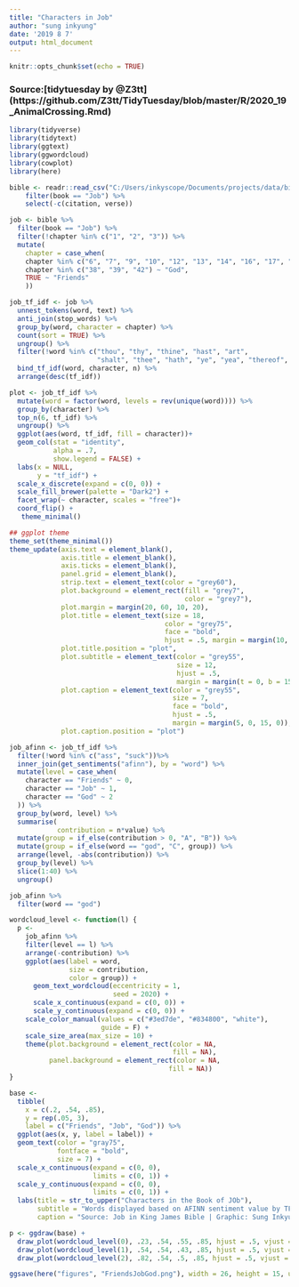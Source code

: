 ```yaml
---
title: "Characters in Job"
author: "sung inkyung"
date: '2019 8 7'
output: html_document
---
```


```r
knitr::opts_chunk$set(echo = TRUE)
```
### Source:[tidytuesday by @Z3tt] (https://github.com/Z3tt/TidyTuesday/blob/master/R/2020_19_AnimalCrossing.Rmd)
```r
library(tidyverse)
library(tidytext)
library(ggtext)
library(ggwordcloud)
library(cowplot)
library(here)

```

```r
bible <- readr::read_csv("C:/Users/inkyscope/Documents/projects/data/bible_kjv_new.csv") %>% 
    filter(book == "Job") %>% 
    select(-c(citation, verse)) 
```


```r
job <- bible %>%
  filter(book == "Job") %>%
  filter(!chapter %in% c("1", "2", "3")) %>% 
  mutate(
    chapter = case_when(
    chapter %in% c("6", "7", "9", "10", "12", "13", "14", "16", "17", "19", "21", "23", "24", "26", "27", "28", "29", "30", "31", "40", "41") ~ "Job",
    chapter %in% c("38", "39", "42") ~ "God",
    TRUE ~ "Friends"
    )) 

job_tf_idf <- job %>%
  unnest_tokens(word, text) %>%
  anti_join(stop_words) %>%
  group_by(word, character = chapter) %>%
  count(sort = TRUE) %>% 
  ungroup() %>% 
  filter(!word %in% c("thou", "thy", "thine", "hast", "art",
                      "shalt", "thee", "hath", "ye", "yea", "thereof", "canst", "ha")) %>% 
  bind_tf_idf(word, character, n) %>% 
  arrange(desc(tf_idf)) 

```


```r
plot <- job_tf_idf %>% 
  mutate(word = factor(word, levels = rev(unique(word)))) %>% 
  group_by(character) %>% 
  top_n(6, tf_idf) %>% 
  ungroup() %>% 
  ggplot(aes(word, tf_idf, fill = character))+
  geom_col(stat = "identity",
           alpha = .7,
           show.legend = FALSE) +
  labs(x = NULL,
       y = "tf_idf") +
  scale_x_discrete(expand = c(0, 0)) +
  scale_fill_brewer(palette = "Dark2") +
  facet_wrap(~ character, scales = "free")+
  coord_flip() +
   theme_minimal()
```

```r
## ggplot theme
theme_set(theme_minimal())
theme_update(axis.text = element_blank(),
             axis.title = element_blank(),
             axis.ticks = element_blank(),
             panel.grid = element_blank(),
             strip.text = element_text(color = "grey60"),
             plot.background = element_rect(fill = "grey7", 
                                            color = "grey7"),
             plot.margin = margin(20, 60, 10, 20),
             plot.title = element_text(size = 18, 
                                       color = "grey75", 
                                       face = "bold", 
                                       hjust = .5, margin = margin(10, 0, 5, 0)),
             plot.title.position = "plot",
             plot.subtitle = element_text(color = "grey55", 
                                          size = 12,
                                          hjust = .5, 
                                          margin = margin(t = 0, b = 15)),
             plot.caption = element_text(color = "grey55", 
                                         size = 7, 
                                         face = "bold",
                                         hjust = .5, 
                                         margin = margin(5, 0, 15, 0)),
             plot.caption.position = "plot")
```

```r
job_afinn <- job_tf_idf %>% 
  filter(!word %in% c("ass", "suck"))%>%
  inner_join(get_sentiments("afinn"), by = "word") %>% 
  mutate(level = case_when(
    character == "Friends" ~ 0,
    character == "Job" ~ 1,
    character == "God" ~ 2
  )) %>% 
  group_by(word, level) %>% 
  summarise(
            contribution = n*value) %>% 
  mutate(group = if_else(contribution > 0, "A", "B")) %>% 
  mutate(group = if_else(word == "god", "C", group)) %>% 
  arrange(level, -abs(contribution)) %>% 
  group_by(level) %>% 
  slice(1:40) %>% 
  ungroup() 

job_afinn %>% 
  filter(word == "god")
```

```r
wordcloud_level <- function(l) {
  p <-
    job_afinn %>% 
    filter(level == l) %>%
    arrange(-contribution) %>% 
    ggplot(aes(label = word, 
               size = contribution, 
               color = group)) +
      geom_text_wordcloud(eccentricity = 1,
                          seed = 2020) +
      scale_x_continuous(expand = c(0, 0)) +
      scale_y_continuous(expand = c(0, 0)) +
    scale_color_manual(values = c("#3ed7de", "#834800", "white"),
                       guide = F) +
    scale_size_area(max_size = 10) +
    theme(plot.background = element_rect(color = NA,
                                         fill = NA),
          panel.background = element_rect(color = NA,
                                        fill = NA))
}

base <- 
  tibble(
    x = c(.2, .54, .85),
    y = rep(.05, 3),
    label = c("Friends", "Job", "God")) %>% 
  ggplot(aes(x, y, label = label)) +
  geom_text(color = "gray75",
            fontface = "bold",
            size = 7) +
  scale_x_continuous(expand = c(0, 0),
                     limits = c(0, 1)) +
  scale_y_continuous(expand = c(0, 0),
                     limits = c(0, 1)) +
  labs(title = str_to_upper("Characters in the Book of JOb"),
       subtitle = "Words displayed based on AFINN sentiment value by TF_IDF,\nwhich is intended to measure how important a word is to each character. ",
       caption = "Source: Job in King James Bible | Graphic: Sung Inkyung")

p <- ggdraw(base) +
  draw_plot(wordcloud_level(0), .23, .54, .55, .85, hjust = .5, vjust = .5) +
  draw_plot(wordcloud_level(1), .54, .54, .43, .85, hjust = .5, vjust = .5) +
  draw_plot(wordcloud_level(2), .82, .54, .5, .85, hjust = .5, vjust = .5)

ggsave(here("figures", "FriendsJobGod.png"), width = 26, height = 15, units = "cm")
  
```

